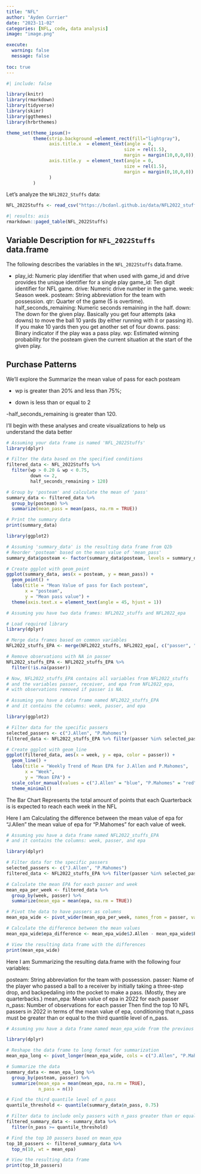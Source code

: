 ```yaml
---
title: "NFL"
author: "Ayden Currier"
date: "2023-11-02"
categories: [NFL, code, data analysis]
image: "image.png"

execute: 
  warning: false
  message: false
  
toc: true
---
```

```r
#| include: false

library(knitr)
library(rmarkdown)
library(tidyverse)
library(skimr)
library(ggthemes)
library(hrbrthemes)

theme_set(theme_ipsum()+
          theme(strip.background =element_rect(fill="lightgray"),
                axis.title.x  = element_text(angle = 0,
                                            size = rel(1.5),
                                            margin = margin(10,0,0,0)),
                axis.title.y  = element_text(angle = 0,
                                            size = rel(1.5),
                                            margin = margin(0,10,0,0))
                )
          )
```

Let's analyze the `NFL2022_Stuffs` data:

```r
NFL_2022Stuffs <- read_csv("https://bcdanl.github.io/data/NFL2022_stuffs.csv")
```


```r
#| results: asis
rmarkdown::paged_table(NFL_2022Stuffs) 
```



## Variable Description for `NFL_2022Stuffs` data.frame

The following describes the variables in the `NFL_2022Stuffs` data.frame.


- play_id: Numeric play identifier that when used with game_id and drive provides the unique identifier for a single play
game_id: Ten digit identifier for NFL game.
drive: Numeric drive number in the game.
week: Season week.
posteam: String abbreviation for the team with possession.
qtr: Quarter of the game (5 is overtime).
half_seconds_remaining: Numeric seconds remaining in the half.
down: The down for the given play.
Basically you get four attempts (aka downs) to move the ball 10 yards (by either running with it or passing it).
If you make 10 yards then you get another set of four downs.
pass: Binary indicator if the play was a pass play.
wp: Estimated winning probability for the posteam given the current situation at the start of the given play.


## Purchase Patterns

We'll explore the Summarize the mean value of pass for each posteam 

- wp is greater than 20% and less than 75%;

- down is less than or equal to 2

-half_seconds_remaining is greater than 120.

I'll begin with these analyses and create visualizations to help us understand the data better

```r
# Assuming your data frame is named 'NFL_2022Stuffs'
library(dplyr)

# Filter the data based on the specified conditions
filtered_data <- NFL_2022Stuffs %>%
  filter(wp > 0.20 & wp < 0.75,
         down <= 2,
         half_seconds_remaining > 120)

# Group by 'posteam' and calculate the mean of 'pass'
summary_data <- filtered_data %>%
  group_by(posteam) %>%
  summarize(mean_pass = mean(pass, na.rm = TRUE))

# Print the summary data
print(summary_data)

```


```r
library(ggplot2)

# Assuming 'summary_data' is the resulting data frame from Q2b
# Reorder 'posteam' based on the mean value of 'mean_pass'
summary_data$posteam <- factor(summary_data$posteam, levels = summary_data$posteam[order(summary_data$mean_pass)])

# Create ggplot with geom_point
ggplot(summary_data, aes(x = posteam, y = mean_pass)) +
  geom_point() +
  labs(title = "Mean Value of pass for Each posteam",
       x = "posteam",
       y = "Mean pass value") +
  theme(axis.text.x = element_text(angle = 45, hjust = 1))

```





```r
# Assuming you have two data frames: NFL2022_stuffs and NFL2022_epa

# Load required library
library(dplyr)

# Merge data frames based on common variables
NFL2022_stuffs_EPA <- merge(NFL2022_stuffs, NFL2022_epa[, c("passer", "receiver", "epa")], by = "common_variable", all.x = TRUE)

# Remove observations with NA in passer
NFL2022_stuffs_EPA <- NFL2022_stuffs_EPA %>%
  filter(!is.na(passer))

# Now, NFL2022_stuffs_EPA contains all variables from NFL2022_stuffs
# and the variables passer, receiver, and epa from NFL2022_epa,
# with observations removed if passer is NA.


```



```r
# Assuming you have a data frame named NFL2022_stuffs_EPA
# and it contains the columns: week, passer, and epa

library(ggplot2)

# Filter data for the specific passers
selected_passers <- c("J.Allen", "P.Mahomes")
filtered_data <- NFL2022_stuffs_EPA %>% filter(passer %in% selected_passers)

# Create ggplot with geom_line
ggplot(filtered_data, aes(x = week, y = epa, color = passer)) +
  geom_line() +
  labs(title = "Weekly Trend of Mean EPA for J.Allen and P.Mahomes",
       x = "Week",
       y = "Mean EPA") +
  scale_color_manual(values = c("J.Allen" = "blue", "P.Mahomes" = "red")) +
  theme_minimal()


```

The Bar Chart Represents the total amount of points that each Quarterback is 
is expected to reach each week in the NFL

Here I am Calculating the difference between the mean value of epa for "J.Allen" the mean value of epa for "P.Mahomes" for each value of week.

```r
# Assuming you have a data frame named NFL2022_stuffs_EPA
# and it contains the columns: week, passer, and epa

library(dplyr)

# Filter data for the specific passers
selected_passers <- c("J.Allen", "P.Mahomes")
filtered_data <- NFL2022_stuffs_EPA %>% filter(passer %in% selected_passers)

# Calculate the mean EPA for each passer and week
mean_epa_per_week <- filtered_data %>%
  group_by(week, passer) %>%
  summarize(mean_epa = mean(epa, na.rm = TRUE))

# Pivot the data to have passers as columns
mean_epa_wide <- pivot_wider(mean_epa_per_week, names_from = passer, values_from = mean_epa)

# Calculate the difference between the mean values
mean_epa_wide$epa_difference <- mean_epa_wide$J.Allen - mean_epa_wide$P.Mahomes

# View the resulting data frame with the differences
print(mean_epa_wide)

```

Here I am Summarizing the resulting data.frame with the following four variables:

posteam: String abbreviation for the team with possession.
passer: Name of the player who passed a ball to a receiver by initially taking a three-step drop, and backpedaling into the pocket to make a pass. (Mostly, they are quarterbacks.)
mean_epa: Mean value of epa in 2022 for each passer
n_pass: Number of observations for each passer
Then find the top 10 NFL passers in 2022 in terms of the mean value of epa, conditioning that n_pass must be greater than or equal to the third quantile level of n_pass.

```r
# Assuming you have a data frame named mean_epa_wide from the previous question

library(dplyr)

# Reshape the data frame to long format for summarization
mean_epa_long <- pivot_longer(mean_epa_wide, cols = c("J.Allen", "P.Mahomes"), names_to = "passer", values_to = "mean_epa")

# Summarize the data
summary_data <- mean_epa_long %>%
  group_by(posteam, passer) %>%
  summarize(mean_epa = mean(mean_epa, na.rm = TRUE),
            n_pass = n())

# Find the third quantile level of n_pass
quantile_threshold <- quantile(summary_data$n_pass, 0.75)

# Filter data to include only passers with n_pass greater than or equal to the third quantile level
filtered_summary_data <- summary_data %>%
  filter(n_pass >= quantile_threshold)

# Find the top 10 passers based on mean_epa
top_10_passers <- filtered_summary_data %>%
  top_n(10, wt = mean_epa)

# View the resulting data frame
print(top_10_passers)

```

